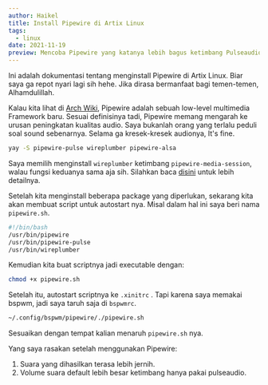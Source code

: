 ```yaml
---
author: Haikel
title: Install Pipewire di Artix Linux
tags:
  - linux
date: 2021-11-19
preview: Mencoba Pipewire yang katanya lebih bagus ketimbang Pulseaudio di Artix Linux
---
```


Ini adalah dokumentasi tentang menginstall Pipewire di Artix Linux. Biar saya ga repot nyari lagi sih hehe. Jika dirasa bermanfaat bagi temen-temen, Alhamdulillah.

Kalau kita lihat di [Arch Wiki](https://wiki.archlinux.org/title/PipeWire), Pipewire adalah sebuah low-level multimedia Framework baru. Sesuai definisinya tadi, Pipewire memang mengarah ke urusan peningkatan kualitas audio.
Saya bukanlah orang yang terlalu peduli soal sound sebenarnya. Selama ga kresek-kresek audionya, It's fine.

```bash
yay -S pipewire-pulse wireplumber pipewire-alsa
```

Saya memilih menginstall `wireplumber` ketimbang `pipewire-media-session`, walau fungsi keduanya sama aja sih. Silahkan baca [disini](https://pipewire.pages.freedesktop.org/wireplumber/index.html) untuk lebih detailnya.

Setelah kita menginstall beberapa package yang diperlukan, sekarang kita akan membuat script untuk autostart nya. Misal dalam hal ini saya beri nama `pipewire.sh`.

```bash
#!/bin/bash
/usr/bin/pipewire
/usr/bin/pipewire-pulse
/usr/bin/wireplumber
```

Kemudian kita buat scriptnya jadi executable dengan:

```bash
chmod +x pipewire.sh
```

Setelah itu, autostart scriptnya ke `.xinitrc` . Tapi karena saya memakai bspwm, jadi saya taruh saja di `bspwmrc`.

```bash
~/.config/bspwm/pipewire/./pipewire.sh
```

Sesuaikan dengan tempat kalian menaruh `pipewire.sh` nya.

Yang saya rasakan setelah menggunakan Pipewire:

1. Suara yang dihasilkan terasa lebih jernih.
2. Volume suara default lebih besar ketimbang hanya pakai pulseaudio.
